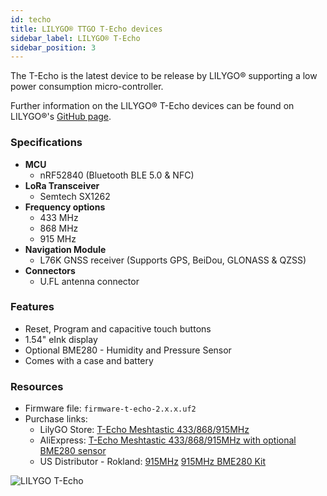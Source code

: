 ```yaml
---
id: techo
title: LILYGO® TTGO T-Echo devices
sidebar_label: LILYGO® T-Echo
sidebar_position: 3
---
```


The T-Echo is the latest device to be release by LILYGO® supporting a low power consumption micro-controller.

Further information on the LILYGO® T-Echo devices can be found on LILYGO®'s [GitHub page](https://github.com/Xinyuan-LilyGO/LilyGO-T-Echo).

### Specifications

- **MCU**
  - nRF52840 (Bluetooth BLE 5.0 & NFC)
- **LoRa Transceiver**
  - Semtech SX1262
- **Frequency options**
  - 433 MHz
  - 868 MHz
  - 915 MHz
- **Navigation Module**
  - L76K GNSS receiver (Supports GPS, BeiDou, GLONASS & QZSS)
- **Connectors**
  - U.FL antenna connector

### Features

- Reset, Program and capacitive touch buttons
- 1.54" eInk display
- Optional BME280 - Humidity and Pressure Sensor
- Comes with a case and battery

### Resources

- Firmware file: `firmware-t-echo-2.x.x.uf2`
- Purchase links:
  - LilyGO Store: [T-Echo Meshtastic 433/868/915MHz](https://www.lilygo.cc/products/t-echo)
  - AliExpress: [T-Echo Meshtastic 433/868/915MHz with optional BME280 sensor](https://www.aliexpress.com/item/1005003026107533.html)
  - US Distributor - Rokland: [915MHz](https://store.rokland.com/products/lilygo-ttgo-meshtastic-t-echo-white-lora-sx1262-wireless-module-915mhz-nrf52840-gps-for-arduino?ref=8Bb2mUO5i-jKwt) [915MHz BME280 Kit](https://store.rokland.com/products/lilygo-ttgo-meshtastic-t-echo-white-bme280-lora-sx1262-wireless-module-915mhz-nrf52840-gps-rtc-nfc-for-arduino?ref=8Bb2mUO5i-jKwt)

![LILYGO T-Echo](/img/hardware/t-echo.svg)
